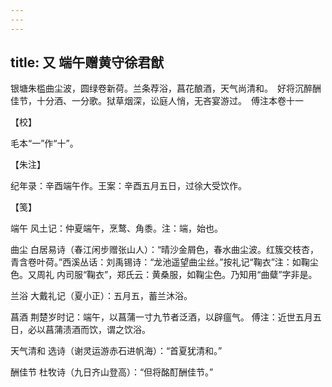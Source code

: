 ```yaml
---
---
---
```

title: 又 端午赠黄守徐君猷
---







银塘朱槛曲尘波，圆绿卷新荷。兰条荐浴，菖花酿酒，天气尚清和。　好将沉醉酬佳节，十分酒、一分歌。狱草烟深，讼庭人悄，无吝宴游过。　傅注本卷十一





【校】


毛本“一”作“十”。





【朱注】


纪年录：辛酉端午作。王案：辛酉五月五日，过徐大受饮作。





【笺】


端午 风土记：仲夏端午，烹鹜、角黍。注：端，始也。

曲尘 白居易诗（春江闲步赠张山人）：“晴沙金屑色，春水曲尘波。红簇交枝杏，青含卷叶荷。”西溪丛话：刘禹锡诗：“龙池遥望曲尘丝。”按礼记“鞠衣”注：如鞠尘色。又周礼 内司服“鞠衣”，郑氏云：黄桑服，如鞠尘色。乃知用“曲糵”字非是。

兰浴 大戴礼记（夏小正）：五月五，蓄兰沐浴。

菖酒 荆楚岁时记：端午，以菖蒲一寸九节者泛酒，以辟瘟气。 傅注：近世五月五日，必以菖蒲渍酒而饮，谓之饮浴。

天气清和 选诗（谢灵运游赤石进帆海）：“首夏犹清和。”

酬佳节 杜牧诗（九日齐山登高）：“但将酩酊酬佳节。”